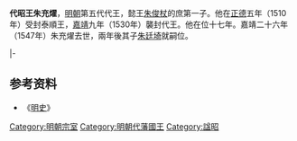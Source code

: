 '''代昭王朱充燿'''{{BD|1497年||1547年|catIdx=Z}}，[[明朝|明朝]]第五代代王，懿王[[朱俊杖|朱俊杖]]的庶第一子。他在[[正德_(明朝)|正德]]五年（1510年）受封泰順王，[[嘉靖|嘉靖]]九年（1530年）襲封代王。他在位十七年。嘉靖二十六年（1547年）朱充燿去世，兩年後其子[[朱廷埼|朱廷埼]]就嗣位。

{{s-start}}
{{s-none|無|[[明朝|明政府]]封之}}
{{s-ttl|title=[[明朝藩王列表_(代王系)#泰順國|明泰順國國王]]|years=1510年－1530年}}
{{s-none|無|襲封代國，封國廢除}}
|-
{{s-bef|before=父懿王[[朱俊杖|朱俊杖]]}}
{{s-ttl|title=[[明朝藩王列表_(代王系)|明代國國王]]|years=1530年－1547年}}
{{s-after|子恭王[[朱廷埼|朱廷埼]]}}
{{end}}

==参考资料==
*《[[明史|明史]]》

[[Category:明朝宗室|Category:明朝宗室]]
[[Category:明朝代藩國王|Category:明朝代藩國王]]
[[Category:諡昭|Category:諡昭]]
